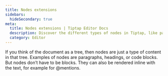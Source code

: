 ```yaml
---
title: Nodes extensions
sidebars:
  hideSecondary: true
meta:
  title: Nodes extensions | Tiptap Editor Docs
  description: Discover the different types of nodes in Tiptap, like paragraphs, headings, code blocks, and more. Learn more in our docs!
  category: Editor
---
```



If you think of the document as a tree, then nodes are just a type of content in that tree. Examples of nodes are paragraphs, headings, or code blocks. But nodes don’t have to be blocks. They can also be rendered inline with the text, for example for @mentions.

<Extensions version="3.x" path="editor/extensions" subpath="/nodes" />

